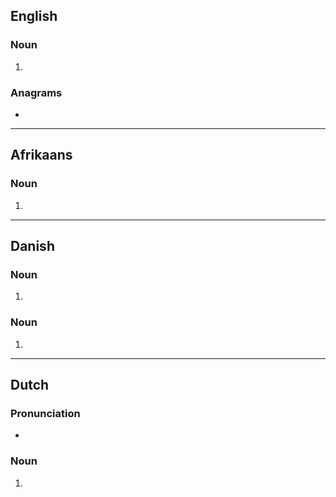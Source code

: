 {{also|Ankers}}
==English==

===Noun===
{{head|en|noun form}}

# {{plural of|en|anker}}

===Anagrams===
* {{anagrams|en|a=aeknrs|Askern|Askren|Karens|Karnes|Kasner|Kearns|nakers|rankes}}

----

==Afrikaans==

===Noun===
{{head|af|noun plural form}}

# {{plural of|af|anker}}

----

==Danish==

===Noun===
{{head|da|noun form|g=n}}

# {{inflection of|da|anker||indef|gen|s}}

===Noun===
{{head|da|noun form|head=ankes|g=c}}

# {{inflection of|da|anke||indef|gen|p}}

----

==Dutch==

===Pronunciation===
* {{audio|nl|Nl-ankers.ogg|Audio}}

===Noun===
{{head|nl|noun plural form}}

# {{nl-noun form of|pl|anker}}